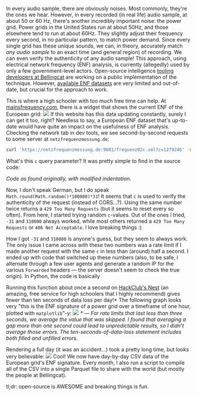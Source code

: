 In every audio sample, there are obviously noises. Most commonly, they're the ones we hear. However, in every recorded (in real life) audio sample, at about 50 or 60 Hz, there's another incredibly important noise: the power grid. Power grids in the United States run at about 50Hz, and those elsewhere tend to run at about 60Hz. They slightly adjust their frequency every second, in no particular pattern, to match power demand. Since every single grid has these unique sounds, we can, in theory, accurately match *any audio sample* to an exact time (and general region) of recording. We can even verify the authenticity of any audio sample! This approach, using electrical network frequency (ENF) analysis, is currently (allegedly) used by only a few government-level actors. Open-source intelligence [tooling developers at Bellingcat](https://github.com/bellingcat) are working on a public implementation of the technique. However, [available ENF datasets](https://power-grid-frequency.org/) are very limited and out-of-date, but crucial for the approach to work.

This is where a high schooler with too much free time can help. At [mainsfrequency.com](https://mainsfrequency.com), there is a widget that shows the current ENF of the European grid:
<img src="https://i.postimg.cc/MGdjJBVP/Pasted-image-20240820124637.png"></img>
If this website has this data updating constantly, surely I can get it too, right? Needless to say, a European ENF dataset that's up-to-date would have quite an impact on the usefulness of ENF analysis. Checking the network tab in dev tools, we see second-by-second requests to some server at `netzfrequenzmessung.de`:
```bash
curl 'https://netzfrequenzmessung.de:9081/frequenz02c.xml?c=1279246' -H 'User-Agent: {redacted}' -H 'Accept: */*' -H 'Accept-Language: en-US,en;q=0.5' -H 'Content-Type: text/plain'
```

What's this `c` query parameter? It was pretty simple to find in the source code:

<GistEmbed gistId="borisnezlobin/d54554294e3bc8849ebcc35b4c55a09e" />

*Code as found originally, with modified indentation.*

Now, I don't speak German, but I do speak `Math.round(Math.random()*100000)*31`! It seems that `c` is used to verify the authenticity of the request (instead of CORS...?). Using the same number twice returns a `429 Too Many Requests` (but it seems to reset every so often). From here, I started trying random `c`-values. Out of the ones I tried, `-31` and `310000` always worked, while most others returned a `429 Too Many Requests` or `406 Not Acceptable`. I love breaking things :)

How I got `-31` and `310000` is anyone's guess, but they seem to always work. The only issue I came across with these two numbers was a rate limit if I made another request with the same `c` in less than (around) half a second. I ended up with code that switched up these numbers (also, to be safe, I alternate through a few user agents and generate a random IP for the various `Forwarded` headers — the server doesn't seem to check the true origin). In Python, the code is basically

<GistEmbed gistId="borisnezlobin/9b9dc958634ebbdb44c6c1a8ed1f0b72" />

Running this function about once a second on [HackClub's Nest](https://hackclub.app/) (an amazing, free service for high schoolers that I highly recommend) gives fewer than ten seconds of data loss per day!* The following graph looks very "this is the ENF signature of a power grid over a timeframe of one hour, plotted with `matplotlib`"-y:
<img className="invert" src="https://i.postimg.cc/0N8J4nMK/Pasted-image-20240820160440.png"></img>
*\* — For rate limits that last less than three seconds, we average the value that was skipped. I found that averaging a gap more than one second could lead to unpredictable results, so I didn't average those errors. The ten-seconds-of-data-loss statement includes both filled and unfilled errors.*

Rendering a full day (it was an accident...) took a pretty long time, but looks very believable:
<img className="invert" src="https://i.postimg.cc/QtCK8MqX/Pasted-image-20240820171519.png"></img>
Cool! We now have day-by-day CSV data of the European grid's ENF signature. Every month, I also run a script to compile all of the CSV into a single Parquet file to share with the world (but mostly the people at Bellingcat).

tl;dr: open-source is AWESOME and breaking things is fun.